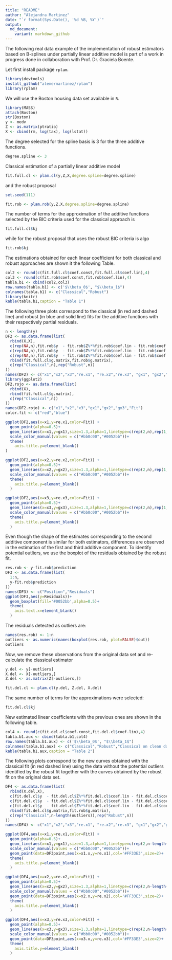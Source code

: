 ```yaml
---
title: "README"
author: "Alejandra Martinez"
date: "`r format(Sys.Date(), '%d %B, %Y')`"
output:
  md_document:
    variant: markdown_github
---
```


The following real data example of the implementation of robust estimators based on B-splines under partially linear additive model is part of a work in progress done in collaboration with Prof. Dr. Graciela Boente.

Let first install package <code>rplam</code>.

```r
library(devtools)
install_github("alemermartinez/rplam")
library(rplam)
```

We will use the Boston housing data set available in <code>R</code>.
```r
library(MASS)
attach(Boston)
str(Boston)
y <- medv
Z <- as.matrix(ptratio)
X <- cbind(rm, log(tax), log(lstat))
```

The degree selected for the spline basis is 3 for the three additive functions.
```r
degree.spline <- 3
```

Classical estimation of a partially linear additive model
```r
fit.full.cl <- plam.cl(y,Z,X,degree.spline=degree.spline)
```
and the robust proposal
```r
set.seed(111)
```
```r
fit.rob <- plam.rob(y,Z,X,degree.spline=degree.spline)
```

The number of terms for the approximation of the additive functions selected by the BIC criteria used for the classical approach is
```r
fit.full.cl$kj
```
while for the robust proposal that uses the robust BIC criteria is algo
```r
fit.rob$kj
```
The estimations obtained for each linear coefficient for both classical and robust approaches are shown it the following Table.
```r
col2 <- round(c(fit.full.cl$coef.const,fit.full.cl$coef.lin),4)
col3 <- round(c(fit.rob$coef.const,fit.rob$coef.lin),4)
tabla.b1 <- cbind(col2,col3)
row.names(tabla.b1) <- c('$\\beta_0$', "$\\beta_1$")
colnames(tabla.b1) <- c("Classical","Robust")
library(knitr)
kable(tabla.b1,caption = "Table 1")
```

The following three plots correspond to the classical (in red and dashed line) and robust (in blue and solid line) fits for the additive functions with their respectively partial residuals.
```r
n <- length(y)
DF2 <- as.data.frame(list(
  rbind(X,X),
  c(rep(NA,n),fit.rob$y  - fit.rob$Z%*%fit.rob$coef.lin - fit.rob$coef.const - rowSums(fit.rob$g.matrix[,-1])),
  c(rep(NA,n),fit.rob$y  - fit.rob$Z%*%fit.rob$coef.lin - fit.rob$coef.const - rowSums(fit.rob$g.matrix[,-2])),
  c(rep(NA,n),fit.rob$y  - fit.rob$Z%*%fit.rob$coef.lin - fit.rob$coef.const - rowSums(fit.rob$g.matrix[,-3])),
  rbind(fit.full.cl$g.matrix,fit.rob$g.matrix),
  c(rep("Classical",n),rep("Robust",n))
))
names(DF2) <- c("x1","x2","x3","re.x1", "re.x2","re.x3", "gx1", "gx2","gx3","Fit")
library(ggplot2)
DF2.rojo <- as.data.frame(list(
  rbind(X),
  rbind(fit.full.cl$g.matrix),
  c(rep("Classical",n))
))
names(DF2.rojo) <- c("x1","x2","x3","gx1","gx2","gx3","Fit")
color.fit <- c("red","blue")

ggplot(DF2,aes(x=x1,y=re.x1,color=Fit)) +
  geom_point(alpha=0.5)+
  geom_line(aes(x=x1,y=gx1),size=1.3,alpha=1,linetype=c(rep(2,n),rep(1,n)))+
  scale_color_manual(values = c("#bb0c00","#0052bb"))+
  theme(
    axis.title.y=element_blank()
)

ggplot(DF2,aes(x=x2,y=re.x2,color=Fit)) +
  geom_point(alpha=0.5)+
  geom_line(aes(x=x2,y=gx2),size=1.3,alpha=1,linetype=c(rep(2,n),rep(1,n)))+
  scale_color_manual(values = c("#bb0c00","#0052bb"))+
  theme(
    axis.title.y=element_blank()
  )

ggplot(DF2,aes(x=x3,y=re.x3,color=Fit)) +
  geom_point(alpha=0.5)+
  geom_line(aes(x=x3,y=gx3),size=1.3,alpha=1,linetype=c(rep(2,n),rep(1,n)))+
  scale_color_manual(values = c("#bb0c00","#0052bb"))+
  theme(
    axis.title.y=element_blank()
  )

```

Even though the shape of the estimates corresponding to the second additive component is similar for both estimators, differences are observed in the estimation of the first and third additive component. To identify potential outliers, we use the boxplot of the residuals obtained by the robust fit.
```r
res.rob <- y-fit.rob$prediction
DF3 <- as.data.frame(list(
  1:n,
  y-fit.rob$prediction
))
names(DF3) <- c("Position","Residuals")
ggplot(DF3,aes(y=Residuals))+
  geom_boxplot(fill='#0052bb',alpha=0.5)+
  theme(
    axis.text.x=element_blank()
  )
```
The residuals detected as outliers are:
```r
names(res.rob) <- 1:n
outliers <- as.numeric(names(boxplot(res.rob, plot=FALSE)$out))
outliers
```

Now, we remove these observations from the original data set and re-calculate the classical estimator
```r
y.del <- y[-outliers]
X.del <- X[-outliers,]
Z.del <- as.matrix(Z[-outliers,])

fit.del.cl <- plam.cl(y.del, Z.del, X.del)
```
The same number of terms for the approximations were selected:
```r
fit.del.cl$kj
```

New estimated linear coefficients with the previous ones are shown in the following table.
```r
col4 <- round(c(fit.del.cl$coef.const,fit.del.cl$coef.lin),4)
tabla.b1.aux <- cbind(tabla.b1,col4)
row.names(tabla.b1.aux) <- c('$\\beta_0$', "$\\beta_1$")
colnames(tabla.b1.aux) <- c("Classical","Robust","Classical on clean data")
kable(tabla.b1.aux,caption = "Table 2")
```

The following plots correspond to the new curves obtained with the classical fit (in red dashed line) using the data without the potential outliers identified by the robust fit together with the curves obtained by the robust fit on the original data set.

```r
DF4 <- as.data.frame(list(
  rbind(X.del,X),
  c(fit.del.cl$y  - fit.del.cl$Z%*%fit.del.cl$coef.lin - fit.del.cl$coef.const - rowSums(fit.del.cl$g.matrix[,-1]),fit.rob$y  - fit.rob$Z%*%fit.rob$coef.lin - fit.rob$coef.const - rowSums(fit.rob$g.matrix[,-1])),
  c(fit.del.cl$y  - fit.del.cl$Z%*%fit.del.cl$coef.lin - fit.del.cl$coef.const - rowSums(fit.del.cl$g.matrix[,-2]),fit.rob$y  - fit.rob$Z%*%fit.rob$coef.lin - fit.rob$coef.const - rowSums(fit.rob$g.matrix[,-2])),
  c(fit.del.cl$y  - fit.del.cl$Z%*%fit.del.cl$coef.lin - fit.del.cl$coef.const - rowSums(fit.del.cl$g.matrix[,-3]),fit.rob$y  - fit.rob$Z%*%fit.rob$coef.lin - fit.rob$coef.const - rowSums(fit.rob$g.matrix[,-3])),
  rbind(fit.del.cl$g.matrix,fit.rob$g.matrix),
  c(rep("Classical",n-length(outliers)),rep("Robust",n))
))
names(DF4) <- c("x1","x2","x3","re.x1", "re.x2","re.x3", "gx1","gx2","gx3","Fit")

ggplot(DF4,aes(x=x1,y=re.x1,color=Fit)) +
  geom_point(alpha=0.5)+
  geom_line(aes(x=x1,y=gx1),size=1.3,alpha=1,linetype=c(rep(2,n-length(outliers)),rep(1,n)))+
  scale_color_manual(values = c("#bb0c00","#0052bb"))+
  geom_point(data=DF3point,aes(x=x1.x,y=re.x1),col='#FF33E3',size=2)+
  theme(
    axis.title.y=element_blank()
  )

ggplot(DF4,aes(x=x2,y=re.x2,color=Fit)) +
  geom_point(alpha=0.5)+
  geom_line(aes(x=x2,y=gx2),size=1.3,alpha=1,linetype=c(rep(2,n-length(outliers)),rep(1,n)))+
  scale_color_manual(values = c("#bb0c00","#0052bb"))+
  geom_point(data=DF3point,aes(x=x2.x,y=re.x2),col='#FF33E3',size=2)+
  theme(
    axis.title.y=element_blank()
  )

ggplot(DF4,aes(x=x3,y=re.x3,color=Fit)) +
  geom_point(alpha=0.5)+
  geom_line(aes(x=x3,y=gx3),size=1.3,alpha=1,linetype=c(rep(2,n-length(outliers)),rep(1,n)))+
  scale_color_manual(values = c("#bb0c00","#0052bb"))+
  geom_point(data=DF3point,aes(x=x3.x,y=re.x3),col='#FF33E3',size=2)+
  theme(
    axis.title.y=element_blank()
  )
```
